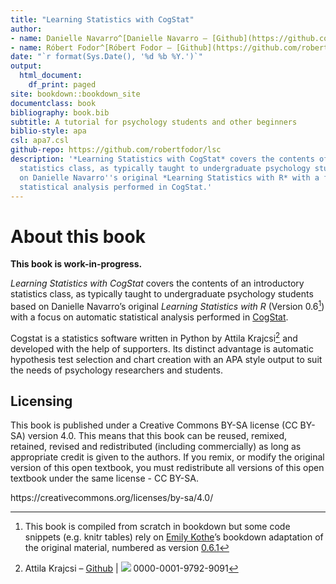```yaml
--- 
title: "Learning Statistics with CogStat"
author:
- name: Danielle Navarro^[Danielle Navarro – [Github](https://github.com/djnavarro/) | [![](resources/orcid_16x16.png)](https://orcid.org/0000-0001-7648-6578) 0000-0001-7648-6578]
- name: Róbert Fodor^[Róbert Fodor – [Github](https://github.com/robertfodor/) | [![](resources/orcid_16x16.png)](https://orcid.org/0000-0001-8470-335X) 0000-0001-8470-335X]
date: "`r format(Sys.Date(), '%d %b %Y.')`"
output:
  html_document:
    df_print: paged
site: bookdown::bookdown_site
documentclass: book
bibliography: book.bib
subtitle: A tutorial for psychology students and other beginners
biblio-style: apa
csl: apa7.csl
github-repo: https://github.com/robertfodor/lsc
description: '*Learning Statistics with CogStat* covers the contents of an introductory
  statistics class, as typically taught to undergraduate psychology students based
  on Danielle Navarro''s original *Learning Statistics with R* with a focus on automatic
  statistical analysis performed in CogStat.'
---
```


# About this book {.unnumbered}

**This book is work-in-progress.**

*Learning Statistics with CogStat* covers the contents of an introductory statistics class, as typically taught to undergraduate psychology students based on Danielle Navarro's original *Learning Statistics with R* (Version 0.6^[This book is compiled from scratch in bookdown but some code snippets (e.g. knitr tables) rely on [Emily Kothe](https://twitter.com/emilyandthelime)'s bookdown adaptation of the original material, numbered as version [0.6.1](https://learningstatisticswithr.com/book/)]) with a focus on automatic statistical analysis performed in [CogStat](https://www.cogstat.org).

Cogstat is a statistics software written in Python by Attila Krajcsi^[Attila Krajcsi – [Github](https://github.com/krajcsi) | [![](resources/orcid_16x16.png)](https://orcid.org/0000-0001-9792-9091) 0000-0001-9792-9091] and developed with the help of supporters. Its distinct advantage is automatic hypothesis test selection and chart creation with an APA style output to suit the needs of psychology researchers and students.

## Licensing {.unlisted .unnumbered}

This book is published under a Creative Commons BY-SA license (CC BY-SA) version 4.0. This means that this book can be reused, remixed, retained, revised and redistributed (including commercially) as long as appropriate credit is given to the authors. If you remix, or modify the original version of this open textbook, you must redistribute all versions of this open textbook under the same license - CC BY-SA. 

https://creativecommons.org/licenses/by-sa/4.0/

